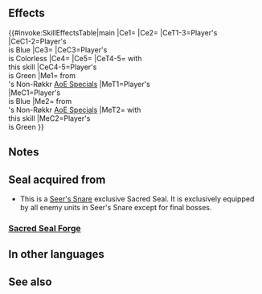 {{Passive
|name=R Time Traveler
|type=S
|exclusive=0
|canUseWeapon={{WeaponList|All}}
|canUseMove={{MoveList|All}}
|properties=enemy_only
|1name=R Time Traveler
|1tagid=SID_時を彷徨う者・赤
|1effect=Against a foe equipped with this Sacred Seal, grants player's unit one of the following advantages or inflicts one of the following disadvantages based on that unit's color:<br>&nbsp;&nbsp;&nbsp;- If blue, grants major advantage: unit deals damage = 20% of unit's Atk and reduces damage from attacks by 20% of foe's Atk during combat (excluding area-of-effect Specials), and reduces damage from foe's area-of-effect Specials by 80%.<br>&nbsp;&nbsp;&nbsp;- If colorless, grants minor advantage: unit deals damage = 10% of unit's Atk during combat (excluding area-of-effect Specials).<br>&nbsp;&nbsp;&nbsp;- If green, inflicts major disadvantage: foe deals damage = 20% of foe's Atk and reduces damage from attacks by 20% of unit's Atk during combat (excluding area-of-effect Specials), and reduces damage from unit's area-of-effect Specials by 80%.
|1cost=0
|1required=-
}}
==Effects==
{{#invoke:SkillEffectsTable|main
|Ce1={{Eft|Damage Boost|20% of {{Tgt|Unit}}'s Atk}}
|Ce2={{Eft|Damage Reduction|20% of {{Tgt|Foe}}'s Atk}}
|CeT1-3=Player's<br>{{Tgt|Unit}}
|CeC1-2=Player's {{Tgt|Unit}}<br>is {{Wti|group=1|Blue}} Blue
|Ce3={{Eft|Damage Boost|10% of {{Tgt|Unit}}'s Atk}}
|CeC3=Player's {{Tgt|Unit}}<br>is {{Wti|group=1|Colorless}} Colorless
|Ce4={{Eft|Damage Boost|20% of {{Tgt|Foe}}'s Atk}}
|Ce5={{Eft|Damage Reduction|20% of {{Tgt|Unit}}'s Atk}}
|CeT4-5={{Tgt|Foe}} with<br>this skill
|CeC4-5=Player's {{Tgt|Unit}}<br>is {{Wti|group=1|Green}} Green
|Me1={{Eft|Damage Reduction|80%}} from<br>{{Tgt|Foe}}'s Non-Røkkr [[AoE Specials]]
|MeT1=Player's<br>{{Tgt|Unit}}
|MeC1=Player's {{Tgt|Unit}}<br>is {{Wti|group=1|Blue}} Blue
|Me2={{Eft|Damage Reduction|80%}} from<br>{{Tgt|Unit}}'s Non-Røkkr [[AoE Specials]]
|MeT2={{Tgt|Foe}} with<br>this skill
|MeC2=Player's {{Tgt|Unit}}<br>is {{Wti|group=1|Green}} Green
}}

==Notes==
{{Time Traveler Seals}}
==Seal acquired from==
* This is a [[Seer's Snare]] exclusive Sacred Seal. It is exclusively equipped by all enemy units in Seer's Snare except for final bosses.
===[[Sacred Seal Forge]]===
{{SealCosts
|seals=R Time Traveler
|badgeColor=-
|costs1=-
}}

==In other languages==
{{OtherLanguages
|japanese=時を彷徨う者・赤
|german=Zeitreise R
|spanishEU=Viaje temporal R
|spanishLA=Viaje temporal R
|french=Dépl. temporel (R)
|italian=Viaggio tempo R
|chineseTW=徘徊於時間之人・赤
|portuguese=Via temporal Vm
}}
==See also==
{{See also skills|cond=Name LIKE '%Time Traveler'}}
{{Seals Navbox}}
